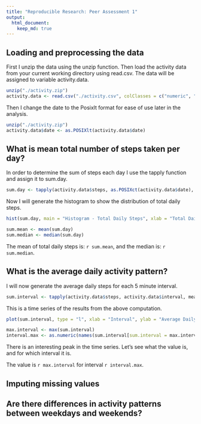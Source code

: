 ```yaml
---
title: "Reproducible Research: Peer Assessment 1"
output: 
  html_document:
    keep_md: true
---
```



## Loading and preprocessing the data
First I unzip the data using the unzip function. Then load the activity data from your current working directory using read.csv. The data will be assigned to variable activity.data.

```r
unzip("./activity.zip")
activity.data <- read.csv("./activity.csv", colClasses = c("numeric", "character", "numeric"))
```

Then I change the date to the Posixlt format for ease of use later in the analysis.

```r
unzip("./activity.zip")
activity.data$date <- as.POSIXlt(activity.data$date)
```

## What is mean total number of steps taken per day?
In order to determine the sum of steps each day I use the tapply function and assign it to sum.day.

```r
sum.day <- tapply(activity.data$steps, as.POSIXct(activity.data$date), sum, na.rm = TRUE)
```

Now I will generate the histogram to show the distribution of total daily steps.

```r
hist(sum.day, main = "Histogram - Total Daily Steps", xlab = "Total Daily Steps")
```

```r
sum.mean <- mean(sum.day)
sum.median <- median(sum.day)
```

The mean of total daily steps is: `r sum.mean`, and the median is: `r sum.median`.

## What is the average daily activity pattern?
I will now generate the average daily steps for each 5 minute interval.

```r
sum.interval <- tapply(activity.data$steps, activity.data$interval, mean, na.rm = TRUE)
```

This is a time series of the results from the above computation.

```r
plot(sum.interval, type = "l", xlab = "Interval", ylab = "Average Daily Steps", main = "Average Daily Steps Time Series")
```

```r
max.interval <- max(sum.interval)
interval.max <- as.numeric(names(sum.interval[sum.interval = max.interval]))
```
There is an interesting peak in the time series. Let's see what the value is, and for which interval it is.  

The value is `r max.interval` for interval `r interval.max`.

## Imputing missing values



## Are there differences in activity patterns between weekdays and weekends?

